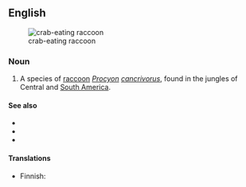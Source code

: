 ==English==
[[Image:Szop rakojad.jpg|thumb|crab-eating raccoon]]
===Noun===
{{en-noun|sg=[[crab]] [[eating]] [[raccoon]]}}

# A species of [[raccoon]] ''[[Procyon]] [[cancrivorus]]'', found in the jungles of Central and [[South America]].

====See also====
*{{pedialite}}
*{{specieslite|Procyon cancrivorus}}
*{{commonslite}}

====Translations====
{{top}}
*Finnish: {{t-|fi|ravunsyöjäsupi}}
{{bottom}}